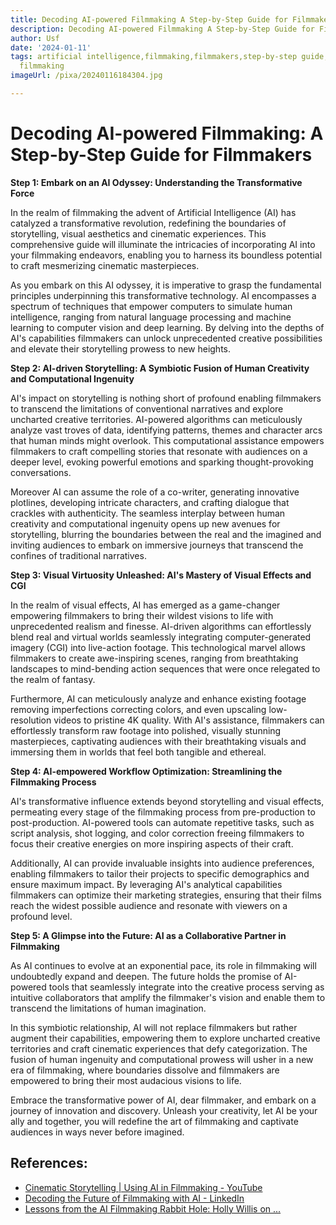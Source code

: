 ```yaml
---
title: Decoding AI-powered Filmmaking A Step-by-Step Guide for Filmmakers
description: Decoding AI-powered Filmmaking A Step-by-Step Guide for Filmmakers
author: Usf
date: '2024-01-11'
tags: artificial intelligence,filmmaking,filmmakers,step-by-step guide,AI-powered
  filmmaking
imageUrl: /pixa/20240116184304.jpg

---
```

# Decoding AI-powered Filmmaking: A Step-by-Step Guide for Filmmakers

**Step 1: Embark on an  AI  Odyssey: Understanding the Transformative Force**

In the  realm of filmmaking  the advent of Artificial Intelligence (AI)  has catalyzed a transformative revolution, redefining  the boundaries of storytelling, visual aesthetics and cinematic experiences. This comprehensive guide  will illuminate  the intricacies  of incorporating AI into your filmmaking endeavors, enabling you  to harness its boundless potential to craft mesmerizing cinematic masterpieces.

As you embark on this AI odyssey, it is imperative to grasp the fundamental principles underpinning this transformative technology. AI encompasses a spectrum of techniques that empower computers to simulate human intelligence, ranging from natural language processing and  machine learning to computer vision  and deep learning. By delving into the depths of AI's capabilities filmmakers can unlock unprecedented creative possibilities and elevate their storytelling prowess  to new heights.

**Step 2: AI-driven Storytelling:  A Symbiotic Fusion of Human Creativity and Computational Ingenuity**

AI's  impact on storytelling is nothing short of profound enabling filmmakers to transcend the limitations of conventional narratives and explore uncharted creative  territories. AI-powered algorithms can meticulously  analyze vast troves of data,  identifying  patterns, themes and  character arcs that human minds might overlook. This computational assistance empowers filmmakers to craft compelling stories that  resonate with audiences on a deeper level, evoking powerful emotions and sparking thought-provoking conversations.

Moreover AI can  assume the  role of a co-writer, generating  innovative plotlines, developing intricate characters, and crafting dialogue that  crackles with authenticity. The  seamless interplay between human creativity and computational ingenuity opens up new avenues for storytelling, blurring the boundaries between the real and the imagined and inviting audiences to embark  on immersive journeys that  transcend the confines of traditional narratives.

**Step  3: Visual Virtuosity  Unleashed: AI's Mastery of Visual Effects and  CGI**

In the realm of visual effects, AI has emerged as a game-changer empowering filmmakers to bring their wildest visions to life with unprecedented realism and finesse. AI-driven algorithms can effortlessly blend real  and virtual worlds seamlessly integrating computer-generated imagery (CGI) into  live-action footage. This technological marvel allows filmmakers to create awe-inspiring scenes, ranging from breathtaking landscapes to  mind-bending action sequences that were once relegated to  the realm of fantasy.

Furthermore, AI can meticulously analyze and enhance existing footage removing imperfections correcting colors, and even upscaling low-resolution videos to  pristine 4K quality. With  AI's assistance, filmmakers can effortlessly transform raw footage  into  polished, visually stunning  masterpieces,  captivating audiences with their breathtaking visuals and  immersing them in worlds that feel both tangible and ethereal.

**Step 4: AI-empowered Workflow Optimization: Streamlining the Filmmaking Process**

AI's transformative influence extends beyond storytelling and visual effects, permeating every stage of the filmmaking process from pre-production to  post-production. AI-powered  tools can automate repetitive tasks, such as script analysis, shot logging, and color correction freeing filmmakers to focus their creative energies on more inspiring  aspects of their craft.

Additionally, AI can provide invaluable insights into audience preferences, enabling  filmmakers to tailor their projects to specific demographics  and  ensure maximum impact. By leveraging AI's analytical capabilities filmmakers can optimize their marketing strategies, ensuring that their films reach the widest possible audience and resonate with viewers on a profound  level.

**Step 5:  A Glimpse into the Future: AI as a Collaborative Partner in Filmmaking**

As AI continues to evolve at an exponential pace, its role in filmmaking will undoubtedly  expand and deepen. The future holds the promise of  AI-powered tools that seamlessly integrate into the creative process serving as intuitive collaborators that amplify the filmmaker's vision and enable them to transcend the limitations of human imagination.

In this symbiotic relationship, AI will not replace filmmakers but rather augment  their capabilities, empowering them to explore uncharted creative territories and  craft cinematic experiences that defy categorization. The  fusion of human ingenuity and computational prowess will usher in a  new era of filmmaking, where boundaries dissolve and filmmakers  are empowered to bring their most  audacious visions to  life.

Embrace the transformative power of AI, dear filmmaker, and embark on  a journey of innovation and discovery. Unleash your creativity,  let AI  be your ally and together,  you will redefine the art of  filmmaking and  captivate  audiences in ways never  before imagined.

## References:
- [Cinematic Storytelling | Using AI in Filmmaking - YouTube](https://www.youtube.com/watch?v=umMSwKUNaGE)
- [Decoding the Future of Filmmaking with AI - LinkedIn](https://www.linkedin.com/pulse/introducing-cinematic-code-decoding-future-filmmaking-keegan-jones-ksuec?trk=public_post_main-feed-card_feed-article-content)
- [Lessons from the AI Filmmaking Rabbit Hole: Holly Willis on ...](https://filmmakermagazine.com/123912-lessons-from-the-ai-filmmaking-rabbit-hole-holly-willis-on-teaching-during-rapid-technological-change/)
